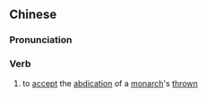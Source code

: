 {{also|受禅}}
==Chinese==
{{zh-forms|s=受禅}}

===Pronunciation===
{{zh-pron
|m=shòushàn
|cat=v
}}

===Verb===
{{zh-verb}}

# {{lb|zh|literary}} to [[accept]] the [[abdication]] of a [[monarch]]'s [[thrown]]